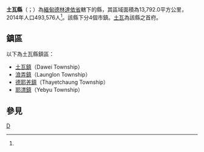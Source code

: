 {{Infobox settlement
|native_name = {{lang|my|ထားဝယ်ခရိုင်}}
|official_name = 土瓦縣
|settlement_type = [[德林達依省|德林達依省]]行政區
|image_skyline = 
|image_map = 
|map_caption = 
|subdivision_type = 國家
|subdivision_name = {{flag|Myanmar}}
|subdivision_type1 = 省邦
|subdivision_name1 = [[德林達依省|德林達依省]]
|subdivision_type2 = 首府
|subdivision_name2 = [[土瓦|土瓦]]
|unit_pref = 
|area_total_km2 = 13,792.0
|population_as_of = 2014
|population_footnotes =<ref name="citypopulation">[http://www.citypopulation.de/php/myanmar-admin.php MYANMAR: Administrative Division]. Citypopulation. 2015-11-22</ref>
|population = 493,576
|population_density_km2 = 35.79
|latNS = N
|latd = 14
|latm = 05
|lats = 00
|longEW = E
|longd = 98
|longm = 28
|longs = 00
|coordinates_display = inline,title
|coordinates_region = MM
|pushpin_map = Burma
|elevation_footnotes = 
|elevation_ft = 
|elevation_m = 
|timezone = [[Myanmar_Standard_Time|MST]]
|utc_offset = +6:30
|website =
}}

'''土瓦縣'''（{{lang-my|ထားဝယ်ခရိုင်}}；{{lang-en|Dawei District}}）為[[緬甸|緬甸]][[德林達依省|德林達依省]]轄下的縣，其區域面積為13,792.0平方公里，2014年人口493,576人<ref name="citypopulation"/>。該縣下分4個市鎮。[[土瓦|土瓦]]為該縣之首府。

==鎮區==
以下為土瓦縣鎮區：
*[[土瓦鎮|土瓦鎮]]（Dawei Township）
*[[浪弄鎮|浪弄鎮]]（Launglon Township）
*[[德耶羌鎮|德耶羌鎮]]（Thayetchaung Township）
*[[耶漂鎮|耶漂鎮]]（Yebyu Township）

==參見==
{{Reflist}}

{{德林達依省行政區劃|state=collapsed}}
{{緬甸縣份|state=collapsed}}

[[Category:德林達依省縣份|D]]

{{Burma-geo-stub}}